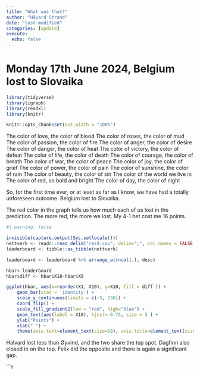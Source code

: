 ```yaml
---
title: "What was that?"
author: "Håvard Strand"
date: "last-modified"
categories: [update]
execute:
  echo: false
---
```


# Monday 17th June 2024, Belgium lost to Slovaika


```r

library(tidyverse)
library(igraph)
library(readxl)
library(knitr)

knitr::opts_chunk$set(out.width = "100%")

```

The color of love, the color of blood
The color of roses, the color of mud
The color of passion, the color of fire
The color of anger, the color of desire
The color of danger, the color of heat
The color of victory, the color of defeat
The color of life, the color of death
The color of courage, the color of breath
The color of war, the color of peace
The color of joy, the color of grief
The color of power, the color of pain
The color of sunshine, the color of rain
The color of beauty, the color of sin
The color of the world we live in
The color of red, so bold and bright
The color of day, the color of night

So, for the first time ever, or at least as far as I know, we have had a totally unforeseen outcome. Belgium lost to Slovaika.

The red color in the graph tells us how much each of us lost in the prediction. The more red, the more we lost. My 4-1 bet cost me 16 points.


```r
#| warning: false

invisible(capture.output(Sys.setlocale()))
nettverk <- readr::read_delim("res9.csv", delim=";", col_names = FALSE, locale = locale(encoding = "UTF-8"))
leaderboard <- tibble::as_tibble(nettverk)

leaderboard <- leaderboard %>% arrange_at(ncol(.), desc)

hbar<-leaderboard 
hbar$diff <- hbar$X10-hbar$X9

ggplot(hbar, aes(x=reorder(X1, X10), y=X10, fill = diff )) + 
    geom_bar(stat = 'identity') + 
    scale_y_continuous(limits = c(-5, 230)) +
    coord_flip() + 
    scale_fill_gradient2(low = "red", high="blue") +
    geom_text(aes(label = X10), hjust=-0.75, size = 5 ) + 
    ylab("Points") +
    xlab(" ") +
    theme(axis.text=element_text(size=18), axis.title=element_text(size=18,face="bold"))
```
Halvard lost less than Øyvind, and the two share the top spot. Dagfinn also closed in on the top. Felix did the opposite and there is again a significant gap.

```r
